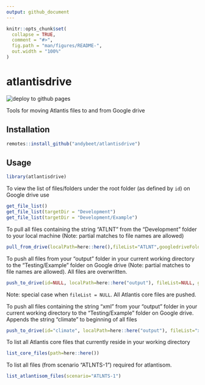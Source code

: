 ```yaml
---
output: github_document
---
```


<!-- README.md is generated from README.Rmd. Please edit that file -->

```r
knitr::opts_chunk$set(
  collapse = TRUE,
  comment = "#>",
  fig.path = "man/figures/README-",
  out.width = "100%"
)
```

# atlantisdrive

<!-- badges: start -->
![deploy to github pages](https://github.com/andybeet/atlantisdrive/workflows/deploy%20to%20github%20pages/badge.svg)
<!-- badges: end -->

Tools for moving Atlantis files to and from Google drive

## Installation

``` r
remotes::install_github("andybeet/atlantisdrive")
```

## Usage

```r
library(atlantisdrive)
```

To view the list of files/folders under the root folder (as defined by `id`) on Google drive use

```r
get_file_list()
get_file_list(targetDir = "Development")
get_file_list(targetDir = "Development/Example")
```

To pull all files containing the string "ATLNT" from the "Development" folder to your local machine (Note: partial matches to file names are allowed)

```r
pull_from_drive(localPath=here::here(),fileList="ATLNT",googledriveFolder="Development")
```

To push all files from your "output" folder in your current working directory to the "Testing/Example" folder on Google drive (Note: partial matches to file names are allowed). All files are overwritten.

```r
push_to_drive(id=NULL, localPath=here::here("output"), fileList=NULL, googledriveFolder="Testing/Example", rootid=atlantisdrive::rootid, overwrite = TRUE)
```

Note: special case when `fileList = NULL`. All Atlantis core files are pushed.

To push all files containing the string "xml" from your "output" folder in your current working directory to the "Testing/Example" folder on Google drive. Appends the string "climate" to beginning of all files

```r
push_to_drive(id="climate", localPath=here::here("output"), fileList="xml", googledriveFolder="Testing/Example", rootid=atlantisdrive::rootid, overwrite = TRUE)
```

To list all Atlantis core files that currently reside in your working directory

```r
list_core_files(path=here::here())
```

To list all files (from scenario "ATLNTS-1") required for atlantisom.

```r
list_atlantisom_files(scenario="ATLNTS-1")
```
